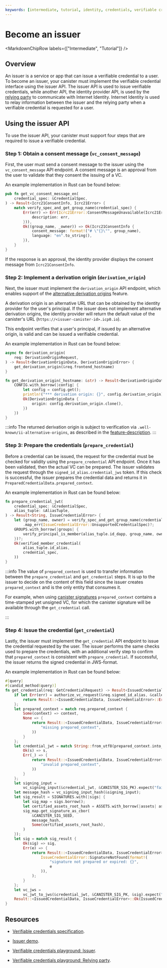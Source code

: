 ```yaml
---
keywords: [intermediate, tutorial, identity, credentials, verifiable credentials, issuer]
---
```



# Become an issuer

<MarkdownChipRow labels={["Intermediate", "Tutorial"]} />

## Overview

An issuer is a service or app that can issue a verifiable credential to a user. To become an issuer, your canister must implement the verifiable credential interface using the issuer API. The issuer API is used to issue verifiable credentials, while another API, the identity provider API, is used by the [relying party](relying-party.mdx) to communicate with Internet Identity. Internet Identity is used to relay information between the issuer and the relying party when a verifiable credential is requested for a user.

## Using the issuer API

To use the issuer API, your canister must support four steps that are required to issue a verifiable credential.

### Step 1: Obtain a consent message (`vc_consent_message`)

First, the user must send a consent message to the issuer using the `vc_consent_message` API endpoint. A consent message is an approval from the user to validate that they consent the issuing of a VC.

An example implementation in Rust can be found below:

```rust
pub fn get_vc_consent_message_en(
    credential_spec: &CredentialSpec,
) -> Result<Icrc21ConsentInfo, Icrc21Error> {
    match verify_spec_and_get_group_name(credential_spec) {
        Err(err) => Err(Icrc21Error::ConsentMessageUnavailable(Icrc21ErrorInfo {
            description: err,
        })),
        Ok((group_name, _owner)) => Ok(Icrc21ConsentInfo {
            consent_message: format!("# \"{}\"", group_name),
            language: "en".to_string(),
        }),
    }
}
```

If the response is an approval, the identity provider displays the consent message from `Icrc21ConsentInfo`.

### Step 2: Implement a derivation origin (`derivation_origin`)

Next, the issuer must implement the `derivation_origin` API endpoint, which enables support of the [alternative derivation origins](https://internetcomputer.org/docs/current/references/ii-spec#alternative-frontend-origins) feature.

A derivation origin is an alternative URL that can be obtained by the identity provider for the user's principal. If the issuer does not implement alternative derivation origins, the identity provider will return the default value of the canister's URL (`https://<issuer-canister-id>.icp0.io`).

This endpoint verifies that a user's principal, if issued by an alternative origin, is valid and can be issued a verifiable credential.

An example implementation in Rust can be found below:

```rust
async fn derivation_origin(
    req: DerivationOriginRequest,
) -> Result<DerivationOriginData, DerivationOriginError> {
    get_derivation_origin(&req.frontend_hostname)
}

fn get_derivation_origin(_hostname: &str) -> Result<DerivationOriginData, DerivationOriginError> {
    CONFIG.with_borrow(|config| {
        let config = config.get();
        println!("*** derivation origin: {}", config.derivation_origin);
        Ok(DerivationOriginData {
            origin: config.derivation_origin.clone(),
        })
    })
}
```

:::info
The returned derivation origin is subject to verification via
`.well-known/ii-alternative-origins`, as described in the [feature-description](https://internetcomputer.org/docs/current/references/ii-spec#alternative-frontend-origins).
:::

### Step 3: Prepare the credentials (`prepare_credential`)

Before a credential can be issued, the request for the credential must be checked for validity using the `prepare_credential` API endpoint. Once it has been validated, then the actual VC can be prepared. The issuer validates the request through the `signed_id_alias.credential_jws` token. If this check is successful, the issuer prepares the credential data and returns it in `PreparedCredentialData.prepared_context`.

An example implementation in Rust can be found below:

```rust
fn prepare_credential_jwt(
    credential_spec: &CredentialSpec,
    alias_tuple: &AliasTuple,
) -> Result<String, IssueCredentialError> {
    let (group_name, owner) = verify_spec_and_get_group_name(credential_spec)
        .map_err(IssueCredentialError::UnsupportedCredentialSpec)?;
    GROUPS.with_borrow(|groups| {
        verify_principal_is_member(alias_tuple.id_dapp, group_name, owner, groups)
    })?;
    Ok(verified_member_credential(
        alias_tuple.id_alias,
        credential_spec,
    ))
}
```

:::info
The value of `prepared_context` is used to transfer information between the `prepare_credential` and `get_credential` steps. It is up to the issuer to decide on the content of this field since the issuer creates `prepared_context` and is the only entity that
consumes it.

For example, when using [canister signatures](https://internetcomputer.org/docs/current/references/ic-interface-spec#canister-signatures)
`prepared_context` contains a time-stamped yet unsigned VC, for which the canister signature will be available through the `get_credential` call.

:::


### Step 4: Issue the credential (`get_credential`)

Lastly, the issuer must implement the `get_credential` API endpoint to issue the credential requested by the user. The issuer performs the same checks used to prepare the credentials, with an additional verify step to confirm that `prepared_context` is consistent with `prepare_credential`. If successful, the issuer returns the signed credential in JWS-format.

An example implementation in Rust can be found below:

```rust
#[query]
#[candid_method(query)]
fn get_credential(req: GetCredentialRequest) -> Result<IssuedCredentialData, IssueCredentialError> {
    if let Err(err) = authorize_vc_request(&req.signed_id_alias, &caller(), time().into()) {
        return Result::<IssuedCredentialData, IssueCredentialError>::Err(err);
    };
    let prepared_context = match req.prepared_context {
        Some(context) => context,
        None => {
            return Result::<IssuedCredentialData, IssueCredentialError>::Err(internal_error(
                "missing prepared_context",
            ))
        }
    };
    let credential_jwt = match String::from_utf8(prepared_context.into_vec()) {
        Ok(s) => s,
        Err(_) => {
            return Result::<IssuedCredentialData, IssueCredentialError>::Err(internal_error(
                "invalid prepared_context",
            ))
        }
    };
    let signing_input =
        vc_signing_input(&credential_jwt, &CANISTER_SIG_PK).expect("failed getting signing_input");
    let message_hash = vc_signing_input_hash(&signing_input);
    let sig_result = SIGNATURES.with(|sigs| {
        let sig_map = sigs.borrow();
        let certified_assets_root_hash = ASSETS.with_borrow(|assets| assets.root_hash());
        sig_map.get_signature_as_cbor(
            &CANISTER_SIG_SEED,
            message_hash,
            Some(certified_assets_root_hash),
        )
    });
    let sig = match sig_result {
        Ok(sig) => sig,
        Err(e) => {
            return Result::<IssuedCredentialData, IssueCredentialError>::Err(
                IssueCredentialError::SignatureNotFound(format!(
                    "signature not prepared or expired: {}",
                    e
                )),
            );
        }
    };
    let vc_jws =
        vc_jwt_to_jws(&credential_jwt, &CANISTER_SIG_PK, &sig).expect("failed constructing JWS");
    Result::<IssuedCredentialData, IssueCredentialError>::Ok(IssuedCredentialData { vc_jws })
}
```

## Resources

- [Verifiable credentials specification](https://github.com/dfinity/internet-identity/blob/main/docs/vc-spec.md).

- [Issuer demo](https://github.com/dfinity/vc-playground/blob/main/issuer/src/main.rs).

- [Verifiable credentials playground: Issuer](https://metaissuer.vc/).

- [Verifiable credentials playground: Relying party](https://relyingparty.vc/).
